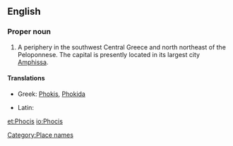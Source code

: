 ==English==

===Proper noun===
{{wikipedia}}
{{en-proper noun}}

# A periphery in the southwest Central Greece and north northeast of the Peloponnese.  The capital is presently located in its largest city [[Amphissa]].

====Translations====
{{trans-top|a periphery in the southwest Central Greece}}
* Greek: [[Phokis]], [[Phokida]]
{{trans-mid}}
* Latin: {{t-|la|Phocis}}
{{trans-bottom}}

[[Category:Place names]]

[[et:Phocis]]
[[io:Phocis]]